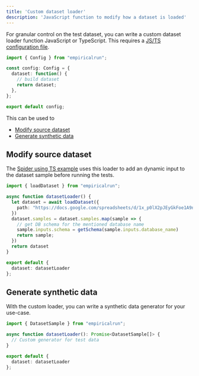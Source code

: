 ```yaml
---
title: 'Custom dataset loader'
description: 'JavaScript function to modify how a dataset is loaded'
---
```


For granular control on the test dataset, you can write a custom dataset loader function
JavaScript or TypeScript. This requires a [JS/TS configuration file](../config/javascript).

```ts
import { Config } from "empiricalrun";

const config: Config = {
  dataset: function() {
    // build dataset
    return dataset;
  },
};

export default config;
```

This can be used to 
- [Modify source dataset](#modify-source-dataset)
- [Generate synthetic data](#generate-synthetic-data)

## Modify source dataset

The [Spider using TS example](https://github.com/empirical-run/empirical/tree/main/examples/spider-using-ts) uses
this loader to add an dynamic input to the dataset sample before running the tests.

```ts
import { loadDataset } from "empiricalrun";

async function datasetLoader() {
  let dataset = await loadDataset({
    path: "https://docs.google.com/spreadsheets/d/1x_p0lX2pJEyGkFoe1A9nY3q87qOJUd547f2lz99ugiM/edit#gid=1000015421"
  })
  dataset.samples = dataset.samples.map(sample => {
    // get DB schema for the mentioned database name
    sample.inputs.schema = getSchema(sample.inputs.database_name)
    return sample;
  })
  return dataset
}

export default {
  dataset: datasetLoader
};
```

## Generate synthetic data

With the custom loader, you can write a synthetic data generator for your use-case.

```ts
import { DatasetSample } from "empiricalrun";

async function datasetLoader(): Promise<DatasetSample[]> {
  // Custom generator for test data
}

export default {
  dataset: datasetLoader
};
```
